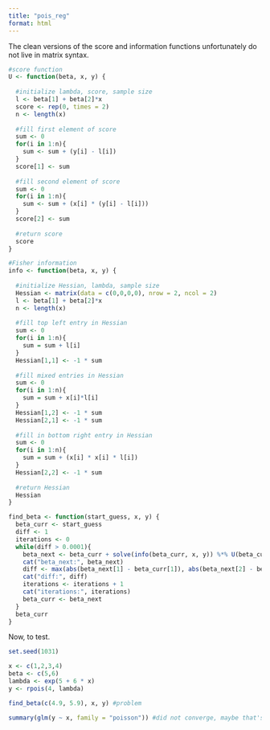 ```yaml
---
title: "pois_reg"
format: html
---
```


The clean versions of the score and information functions unfortunately do not live in matrix syntax.


```r
#score function
U <- function(beta, x, y) {
  
  #initialize lambda, score, sample size
  l <- beta[1] + beta[2]*x
  score <- rep(0, times = 2)
  n <- length(x)
  
  #fill first element of score
  sum <- 0
  for(i in 1:n){
    sum <- sum + (y[i] - l[i])  
  }
  score[1] <- sum
  
  #fill second element of score
  sum <- 0
  for(i in 1:n){
    sum <- sum + (x[i] * (y[i] - l[i])) 
  }
  score[2] <- sum
  
  #return score
  score
}

#Fisher information
info <- function(beta, x, y) {
  
  #initialize Hessian, lambda, sample size
  Hessian <- matrix(data = c(0,0,0,0), nrow = 2, ncol = 2)
  l <- beta[1] + beta[2]*x
  n <- length(x)
  
  #fill top left entry in Hessian
  sum <- 0
  for(i in 1:n){
    sum = sum + l[i]
  }
  Hessian[1,1] <- -1 * sum
  
  #fill mixed entries in Hessian
  sum <- 0
  for(i in 1:n){
    sum = sum + x[i]*l[i]
  }
  Hessian[1,2] <- -1 * sum
  Hessian[2,1] <- -1 * sum
  
  #fill in bottom right entry in Hessian
  sum <- 0
  for(i in 1:n){
    sum = sum + (x[i] * x[i] * l[i])
  }
  Hessian[2,2] <- -1 * sum
  
  #return Hessian
  Hessian
}
```

```r
find_beta <- function(start_guess, x, y) {
  beta_curr <- start_guess
  diff <- 1
  iterations <- 0
  while(diff > 0.0001){
    beta_next <- beta_curr + solve(info(beta_curr, x, y)) %*% U(beta_curr, x, y)
    cat("beta_next:", beta_next)
    diff <- max(abs(beta_next[1] - beta_curr[1]), abs(beta_next[2] - beta_curr[2]))
    cat("diff:", diff)
    iterations <- iterations + 1
    cat("iterations:", iterations)
    beta_curr <- beta_next
  }
  beta_curr
}
```

Now, to test.
```r
set.seed(1031)

x <- c(1,2,3,4)
beta <- c(5,6)
lambda <- exp(5 + 6 * x)
y <- rpois(4, lambda)

find_beta(c(4.9, 5.9), x, y) #problem

summary(glm(y ~ x, family = "poisson")) #did not converge, maybe that's why?

```

